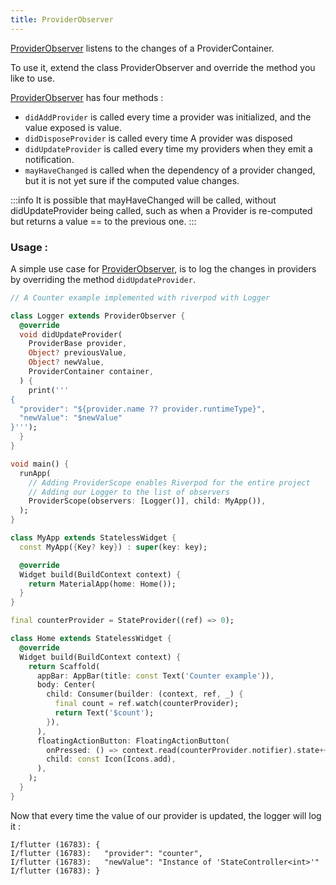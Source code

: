 ```yaml
---
title: ProviderObserver
---
```


[ProviderObserver] listens to the changes of a ProviderContainer.

To use it, extend the class ProviderObserver and override the method you like to use.

[ProviderObserver] has four methods :

- `didAddProvider` is called every time a provider was initialized, and the value exposed is value.
- `didDisposeProvider` is called every time A provider was disposed
- `didUpdateProvider` is called every time my providers when they emit a notification.
- `mayHaveChanged` is called when the dependency of a provider changed, but it is not yet sure if the computed value changes.

:::info
It is possible that mayHaveChanged will be called, without didUpdateProvider being called, such as when a Provider is re-computed but returns a value == to the previous one.
:::

### Usage :

A simple use case for [ProviderObserver], is to log the changes in providers by overriding the method `didUpdateProvider`.

```dart
// A Counter example implemented with riverpod with Logger

class Logger extends ProviderObserver {
  @override
  void didUpdateProvider(
    ProviderBase provider,
    Object? previousValue,
    Object? newValue,
    ProviderContainer container,
  ) {
    print('''
{
  "provider": "${provider.name ?? provider.runtimeType}",
  "newValue": "$newValue"
}''');
  }
}

void main() {
  runApp(
    // Adding ProviderScope enables Riverpod for the entire project
    // Adding our Logger to the list of observers
    ProviderScope(observers: [Logger()], child: MyApp()),
  );
}

class MyApp extends StatelessWidget {
  const MyApp({Key? key}) : super(key: key);

  @override
  Widget build(BuildContext context) {
    return MaterialApp(home: Home());
  }
}

final counterProvider = StateProvider((ref) => 0);

class Home extends StatelessWidget {
  @override
  Widget build(BuildContext context) {
    return Scaffold(
      appBar: AppBar(title: const Text('Counter example')),
      body: Center(
        child: Consumer(builder: (context, ref, _) {
          final count = ref.watch(counterProvider);
          return Text('$count');
        }),
      ),
      floatingActionButton: FloatingActionButton(
        onPressed: () => context.read(counterProvider.notifier).state++,
        child: const Icon(Icons.add),
      ),
    );
  }
}
```

Now that every time the value of our provider is updated, the logger will log it :

```
I/flutter (16783): {
I/flutter (16783):   "provider": "counter",
I/flutter (16783):   "newValue": "Instance of 'StateController<int>'"
I/flutter (16783): }
```

[providerobserver]: https://pub.dev/documentation/riverpod/latest/riverpod/ProviderObserver-class.html
